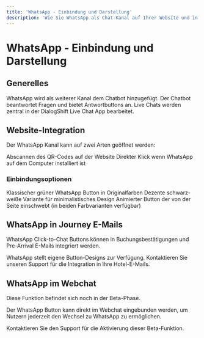 ```yaml
---
title: 'WhatsApp - Einbindung und Darstellung'
description: 'Wie Sie WhatsApp als Chat-Kanal auf Ihrer Website und in E-Mails integrieren'
---
```


# WhatsApp - Einbindung und Darstellung

## Generelles

WhatsApp wird als weiterer Kanal dem Chatbot hinzugefügt. Der Chatbot beantwortet Fragen und bietet Antwortbuttons an. Live Chats werden zentral in der DialogShift Live Chat App bearbeitet.

## Website-Integration

Der WhatsApp Kanal kann auf zwei Arten geöffnet werden:

<CardGroup cols={2}>
  <Card title="QR-Code" icon="qrcode">
    Abscannen des QR-Codes auf der Website
  </Card>
  <Card title="Click-to-Chat" icon="mouse-pointer">
    Direkter Klick wenn WhatsApp auf dem Computer installiert ist
  </Card>
</CardGroup>

### Einbindungsoptionen

<Tabs>
  <Tab title="Standard WhatsApp Button">
    Klassischer grüner WhatsApp Button in Originalfarben
  </Tab>
  <Tab title="Schwarz/Weiß Button">
    Dezente schwarz-weiße Variante für minimalistisches Design
  </Tab>
  <Tab title="Slide-out Button">
    Animierter Button der von der Seite einschwebt (in beiden Farbvarianten verfügbar)
  </Tab>
</Tabs>

## WhatsApp in Journey E-Mails

<Info>
WhatsApp Click-to-Chat Buttons können in Buchungsbestätigungen und Pre-Arrival E-Mails integriert werden.
</Info>

WhatsApp stellt eigene Button-Designs zur Verfügung. Kontaktieren Sie unseren Support für die Integration in Ihre Hotel-E-Mails.

## WhatsApp im Webchat

<Warning>
Diese Funktion befindet sich noch in der Beta-Phase.
</Warning>

Der WhatsApp Button kann direkt im Webchat eingebunden werden, um Nutzern jederzeit den Wechsel zu WhatsApp zu ermöglichen. 

<Note>
Kontaktieren Sie den Support für die Aktivierung dieser Beta-Funktion.
</Note> 